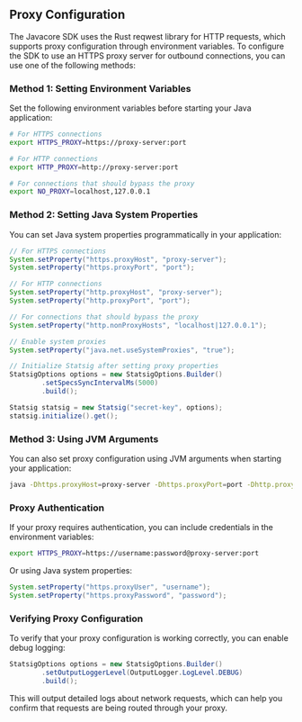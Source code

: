 ## Proxy Configuration

The Javacore SDK uses the Rust reqwest library for HTTP requests, which supports proxy configuration through environment variables. To configure the SDK to use an HTTPS proxy server for outbound connections, you can use one of the following methods:

### Method 1: Setting Environment Variables

Set the following environment variables before starting your Java application:

```bash
# For HTTPS connections
export HTTPS_PROXY=https://proxy-server:port

# For HTTP connections
export HTTP_PROXY=http://proxy-server:port

# For connections that should bypass the proxy
export NO_PROXY=localhost,127.0.0.1
```

### Method 2: Setting Java System Properties

You can set Java system properties programmatically in your application:

```java
// For HTTPS connections
System.setProperty("https.proxyHost", "proxy-server");
System.setProperty("https.proxyPort", "port");

// For HTTP connections
System.setProperty("http.proxyHost", "proxy-server");
System.setProperty("http.proxyPort", "port");

// For connections that should bypass the proxy
System.setProperty("http.nonProxyHosts", "localhost|127.0.0.1");

// Enable system proxies
System.setProperty("java.net.useSystemProxies", "true");

// Initialize Statsig after setting proxy properties
StatsigOptions options = new StatsigOptions.Builder()
        .setSpecsSyncIntervalMs(5000)
        .build();

Statsig statsig = new Statsig("secret-key", options);
statsig.initialize().get();
```

### Method 3: Using JVM Arguments

You can also set proxy configuration using JVM arguments when starting your application:

```bash
java -Dhttps.proxyHost=proxy-server -Dhttps.proxyPort=port -Dhttp.proxyHost=proxy-server -Dhttp.proxyPort=port -Dhttp.nonProxyHosts="localhost|127.0.0.1" -Djava.net.useSystemProxies=true -jar your-application.jar
```

### Proxy Authentication

If your proxy requires authentication, you can include credentials in the environment variables:

```bash
export HTTPS_PROXY=https://username:password@proxy-server:port
```

Or using Java system properties:

```java
System.setProperty("https.proxyUser", "username");
System.setProperty("https.proxyPassword", "password");
```

### Verifying Proxy Configuration

To verify that your proxy configuration is working correctly, you can enable debug logging:

```java
StatsigOptions options = new StatsigOptions.Builder()
        .setOutputLoggerLevel(OutputLogger.LogLevel.DEBUG)
        .build();
```

This will output detailed logs about network requests, which can help you confirm that requests are being routed through your proxy.
